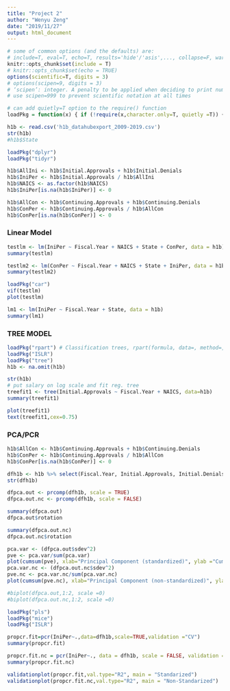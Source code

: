 ```yaml
---
title: "Project 2"
author: "Wenyu Zeng"
date: "2019/11/27"
output: html_document
---
```


```r
# some of common options (and the defaults) are: 
# include=T, eval=T, echo=T, results='hide'/'asis',..., collapse=F, warning=T, message=T, error=T, cache=T, fig.width=6, fig.height=4, fig.dim=c(6,4) #inches, fig.align='left'/'center','right', 
knitr::opts_chunk$set(include = T)
# knitr::opts_chunk$set(echo = TRUE)
options(scientific=T, digits = 3) 
# options(scipen=9, digits = 3) 
# ‘scipen’: integer. A penalty to be applied when deciding to print numeric values in fixed or exponential notation.  Positive values bias towards fixed and negative towards scientific notation: fixed notation will be preferred unless it is more than ‘scipen’ digits wider.
# use scipen=999 to prevent scientific notation at all times
```

```r
# can add quietly=T option to the require() function
loadPkg = function(x) { if (!require(x,character.only=T, quietly =T)) { install.packages(x,dep=T,repos="http://cran.us.r-project.org"); if(!require(x,character.only=T)) stop("Package not found") } }
```


```r
h1b <- read.csv('h1b_datahubexport_2009-2019.csv')
str(h1b)
#h1b$State
```

```r
loadPkg("dplyr")
loadPkg("tidyr")
```
    
```r
h1b$AllIni <- h1b$Initial.Approvals + h1b$Initial.Denials
h1b$IniPer <- h1b$Initial.Approvals / h1b$AllIni
h1b$NAICS <- as.factor(h1b$NAICS)
h1b$IniPer[is.na(h1b$IniPer)] <- 0

h1b$AllCon <- h1b$Continuing.Approvals + h1b$Continuing.Denials
h1b$ConPer <- h1b$Continuing.Approvals / h1b$AllCon
h1b$ConPer[is.na(h1b$ConPer)] <- 0
```

### Linear Model
```r
testlm <- lm(IniPer ~ Fiscal.Year + NAICS + State + ConPer, data = h1b)
summary(testlm)
```

```r
testlm2 <- lm(ConPer ~ Fiscal.Year + NAICS + State + IniPer, data = h1b)
summary(testlm2)
```

```r
loadPkg("car")
vif(testlm)
plot(testlm)
```

```r
lm1 <- lm(IniPer ~ Fiscal.Year + State, data = h1b)
summary(lm1)
```

### TREE MODEL
```r
loadPkg("rpart") # Classification trees, rpart(formula, data=, method=,control=) 
loadPkg("ISLR")
loadPkg("tree") 
h1b <- na.omit(h1b) 
```
```r
str(h1b)
# put salary on log scale and fit reg. tree
treefit1 <- tree(Initial.Approvals ~ Fiscal.Year + NAICS, data=h1b)
summary(treefit1)
```

```r
plot(treefit1) 
text(treefit1,cex=0.75)
```

### PCA/PCR
```r
h1b$AllCon <- h1b$Continuing.Approvals + h1b$Continuing.Denials
h1b$ConPer <- h1b$Continuing.Approvals / h1b$AllCon
h1b$ConPer[is.na(h1b$ConPer)] <- 0

dfh1b <- h1b %>% select(Fiscal.Year, Initial.Approvals, Initial.Denials, Continuing.Approvals, Continuing.Denials, AllIni, IniPer, AllCon, ConPer)
str(dfh1b)
```

```r
dfpca.out <- prcomp(dfh1b, scale = TRUE)
dfpca.out.nc <- prcomp(dfh1b, scale = FALSE)

summary(dfpca.out)
dfpca.out$rotation
```

```r
summary(dfpca.out.nc)
dfpca.out.nc$rotation
```

```r
pca.var <- (dfpca.out$sdev^2)
pve <- pca.var/sum(pca.var)
plot(cumsum(pve), xlab="Principal Component (standardized)", ylab ="Cumulative Proportion of Variance Explained",ylim=c(0,1),type="b", main = "Standardized")
pca.var.nc <- (dfpca.out.nc$sdev^2)
pve.nc <- pca.var.nc/sum(pca.var.nc)
plot(cumsum(pve.nc), xlab="Principal Component (non-standardized)", ylab ="Cumulative Proportion of Variance Explained",ylim=c(0,1),type="b", main = "Non-standardized")
```

```r
#biplot(dfpca.out,1:2, scale =0)
#biplot(dfpca.out.nc,1:2, scale =0)
```

```r
loadPkg("pls")
loadPkg("mice")
loadPkg("ISLR")

propcr.fit=pcr(IniPer~.,data=dfh1b,scale=TRUE,validation ="CV")
summary(propcr.fit)

propcr.fit.nc = pcr(IniPer~., data = dfh1b, scale = FALSE, validation = "CV")
summary(propcr.fit.nc)
```

```r
validationplot(propcr.fit,val.type="R2", main = "Standarized")
validationplot(propcr.fit.nc,val.type="R2", main = "Non-Standarized")

```

